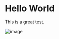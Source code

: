 # Hello World

This is a great test.

![image](https://images.unsplash.com/photo-1691893310317-c2c0769f7b3f?ixlib=rb-4.0.3&ixid=M3wxMjA3fDB8MHxwaG90by1wYWdlfHx8fGVufDB8fHx8fA%3D%3D&auto=format&fit=crop&w=928&q=80)
